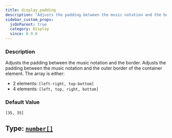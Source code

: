 ```yaml
---
title: display.padding
description: "Adjusts the padding between the music notation and the border."
sidebar_custom_props:
  jsOnParent: true
  category: Display
  since: 0.9.6
---
```




<SettingsHeader />



### Description
Adjusts the padding between the music notation and the border. Adjusts the padding between the music notation and the outer border of the container element.
The array is either:
* 2 elements: `[left-right, top-bottom]`
* 4 elements: ``[left, top, right, bottom]``


### Default Value

`[35, 35]`

## Type: [`number[]`](https://mdn.io/number)

